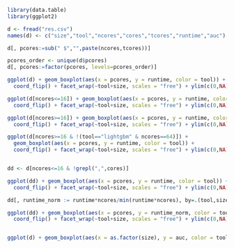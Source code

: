 ```r

library(data.table)
library(ggplot2)

d <- fread("res.csv")
names(d) <- c("size","tool","ncores","cores","tcores","runtime","auc")

d[, pcores:=sub(" $","",paste(ncores,tcores))]

pcores_order <- unique(d$pcores)
d[, pcores:=factor(pcores, levels=pcores_order)]

```

```r

ggplot(d) + geom_boxplot(aes(x = pcores, y = runtime, color = tool)) +
  coord_flip() + facet_wrap(~tool+size, scales = "free") + ylim(c(0,NA))

ggplot(d[ncores<=16]) + geom_boxplot(aes(x = pcores, y = runtime, color = tool)) +
  coord_flip() + facet_wrap(~tool+size, scales = "free") + ylim(c(0,NA))

ggplot(d[ncores>=16]) + geom_boxplot(aes(x = pcores, y = runtime, color = tool)) +
  coord_flip() + facet_wrap(~tool+size, scales = "free") + ylim(c(0,NA))

ggplot(d[ncores>=16 & !(tool=="lightgbm" & ncores==64)]) + 
  geom_boxplot(aes(x = pcores, y = runtime, color = tool)) +
  coord_flip() + facet_wrap(~tool+size, scales = "free") + ylim(c(0,NA))


dd <- d[ncores<=16 & !grepl(",",cores)]

ggplot(dd) + geom_boxplot(aes(x = pcores, y = runtime, color = tool)) +
  coord_flip() + facet_wrap(~tool+size, scales = "free") + ylim(c(0,NA))

dd[, runtime_norm := runtime*ncores/min(runtime*ncores), by=.(tool,size)]

ggplot(dd) + geom_boxplot(aes(x = pcores, y = runtime_norm, color = tool)) +
  coord_flip() + facet_wrap(~tool+size, scales = "free") + ylim(c(0,NA))


ggplot(d) + geom_boxplot(aes(x = as.factor(size), y = auc, color = tool)) 

```

